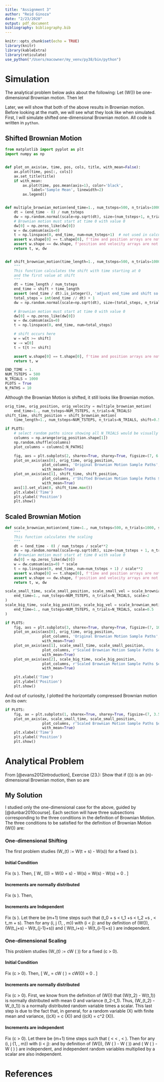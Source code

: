 ```yaml
---
title: "Assignment 3"
author: "Reid Ginoza"
date: "2/23/2020"
output: pdf_document
bibliography: bibliography.bib
---
```


```r
knitr::opts_chunk$set(echo = TRUE)
library(knitr)
library(kableExtra)
library(reticulate)
use_python("/Users/macowner/my_venv/py38/bin/python")
```

# Simulation
The analytical problem below asks about the following:
Let \(W(\cdot)\) be one-dimensional Brownian motion. Then let
\begin{enumerate}
    \item \(W_\text{shift} := W(t+s) - W(s)\) for all \(s \geq 0\)
    \item \(W_\text{scale} := c W\left(\dfrac{t}{c^2}\right)\) for all \(c > 0\)
\end{enumerate}

Later, we will show that both of the above results in Brownian motion.
Before looking at the math, we will see what they look like when simulated.
First, I will simulate shifted one-dimensional Brownian motion.
All code is written in `python`.

## Shifted Brownian Motion

```python
from matplotlib import pyplot as plt
import numpy as np


def plot_on_axis(ax, time, pos, cols, title, with_mean=False):
    ax.plot(time, pos[:, cols])
    ax.set_title(title)
    if with_mean:
        ax.plot(time, pos.mean(axis=1), color='black',
            label='Sample Mean', linewidth=2)
        ax.legend()


def multiple_brownian_motion(end_time=1., num_tsteps=500, n_trials=1000):
    dt = (end_time - 0) / num_tsteps
    dw = np.random.normal(scale=np.sqrt(dt), size=(num_tsteps+1, n_trials))
    # Brownian motion must start at time 0 with value 0
    dw[0] = np.zeros_like(dw[0])
    w = dw.cumsum(axis=0)
    t = np.linspace(0, end_time, num=num_tsteps+1)  # not used in calculations
    assert w.shape[0] == t.shape[0], f'time and position arrays are not the same length. w.shape[0] - t.shape[0] = {w.shape[0] - t.shape[0]}'
    assert w.shape == dw.shape, f'position and velocity arrays are not the same shape: w.shape: {w.shape}    dw.shape: {dw.shape}'
    return t, w, dw


def shift_brownian_motion(time_length=1., num_tsteps=500, n_trials=1000, shift=0.5):
    """
    This function calculates the shift with time starting at 0
    and the first value at shift
    """
    dt = time_length / num_tsteps
    end_time = shift + time_length
    assert (end_time / dt).is_integer(), 'adjust end_time and shift so that (end_time / dt).is_integer()'
    total_steps = int(end_time // dt) + 1
    dw = np.random.normal(scale=np.sqrt(dt), size=(total_steps, n_trials))

    # Brownian motion must start at time 0 with value 0
    dw[0] = np.zeros_like(dw[0])
    w = dw.cumsum(axis=0)
    t = np.linspace(0, end_time, num=total_steps)

    # shift occurs here
    w = w[t >= shift]
    w -= w[0]
    t = t[t >= shift]

    assert w.shape[0] == t.shape[0], f'time and position arrays are not the same length. w.shape[0] - t.shape[0] = {w.shape[0] - t.shape[0]}'
    return t, w
```

```python
END_TIME = 1.
NUM_TSTEPS = 500
N_TRIALS = 1000
PLOTS = True
N_PATHS = 10
```

Although the Brownian Motion is shifted, it still looks like Brownian motion.

```python
orig_time, orig_position, orig_velocity = multiple_brownian_motion(
    end_time=1., num_tsteps=NUM_TSTEPS, n_trials=N_TRIALS)
shift_time, shift_position = shift_brownian_motion(
    time_length=1., num_tsteps=NUM_TSTEPS, n_trials=N_TRIALS, shift=0.5)

if PLOTS:
    # select random paths since showing all N_TRIALS would be visually crowded.
    columns = np.arange(orig_position.shape[1])
    np.random.shuffle(columns)
    plot_columns = columns[:N_PATHS]

    fig, axs = plt.subplots(2, sharex=True, sharey=True, figsize=(7, 6.5))
    plot_on_axis(axs[0], orig_time, orig_position,
                 plot_columns, 'Original Brownian Motion Sample Paths',
                 with_mean=True)
    plot_on_axis(axs[1], shift_time, shift_position,
                 plot_columns, r'Shifted Brownian Motion Sample Paths $s=0.5$',
                 with_mean=True)
    axs[1].set_xlim(0, shift_time.max())
    plt.xlabel('Time')
    plt.ylabel('Position')
    plt.show()
```

## Scaled Brownian Motion

```python
def scale_brownian_motion(end_time=1., num_tsteps=500, n_trials=1000, scale=0.5):
    """
    This function calculates the scaling
    """
    dt = (end_time - 0) / num_tsteps / scale**2
    dw = np.random.normal(scale=np.sqrt(dt), size=(num_tsteps + 1, n_trials))
    # Brownian motion must start at time 0 with value 0
    dw[0] = np.zeros_like(dw[0])
    w = dw.cumsum(axis=0) * scale
    t = np.linspace(0, end_time, num=num_tsteps + 1) / scale**2
    assert w.shape[0] == t.shape[0], f'time and position arrays are not the same length. w.shape[0] - t.shape[0] = {w.shape[0] - t.shape[0]}'
    assert w.shape == dw.shape, f'position and velocity arrays are not the same shape: w.shape: {w.shape}    dw.shape: {dw.shape}'
    return t, w, dw

scale_small_time, scale_small_position, scale_small_vel = scale_brownian_motion(
    end_time=1., num_tsteps=NUM_TSTEPS, n_trials=N_TRIALS, scale=2
)
scale_big_time, scale_big_position, scale_big_vel = scale_brownian_motion(
    end_time=1., num_tsteps=NUM_TSTEPS, n_trials=N_TRIALS, scale=0.5
)

if PLOTS:
    fig, axs = plt.subplots(3, sharex=True, sharey=True, figsize=(7, 10))
    plot_on_axis(axs[0], orig_time, orig_position,
                 plot_columns, 'Original Brownian Motion Sample Paths',
                 with_mean=True)
    plot_on_axis(axs[1], scale_small_time, scale_small_position,
                 plot_columns, r'Scaled Brownian Motion Sample Paths $c=2$',
                 with_mean=True)
    plot_on_axis(axs[2], scale_big_time, scale_big_position,
                 plot_columns, r'Scaled Brownian Motion Sample Paths $c=0.5$',
                 with_mean=True)

    plt.xlabel('Time')
    plt.ylabel('Position')
    plt.show()
```

And out of curiosity, I plotted the horizontally compressed Brownian motion on its own:
```python
if PLOTS:
    fig, ax = plt.subplots(1, sharex=True, sharey=True, figsize=(7, 3.5))
    plot_on_axis(ax, scale_small_time, scale_small_position,
                 plot_columns, r'Scaled Brownian Motion Sample Paths $c=2$',
                 with_mean=True)
    plt.xlabel('Time')
    plt.ylabel('Position')
    plt.show()
```

# Analytical Problem
From [@evans2012introduction], Exercise (23.):
Show that if \(\mathbf{W}(\cdot)\) is an \(n\)-dimensional Brownian motion, then so are
\begin{enumerate}
    \item \(\mathbf{W}(t+s) - \mathbf{W}(s)\) for all \(s \geq 0\)
    \item \(c \mathbf{W}\left(\dfrac{t}{c^2}\right)\) for all \(c > 0\)
\end{enumerate}

## My Solution
I studied only the one-dimensional case for the above, guided by [@dunbar2010course].
Each section will have three subsections corresponding to the three conditions in the definition of Brownian Motion.
The three conditions to be satisfied for the definition of Brownian Motion \(W(\cdot)\) are:
\begin{enumerate}
    \item \(W(0) = 0\),
    \item \(W(t) - W(s) \sim N(0, t-s)\) for all \(t \geq s \geq 0\),
    \item For all times \(0 = t_0 < t_1 < t_2 < \ldots < t_n\), the random variables \(W(t_1) - W(t_0), W(t_2) - W(t_1), \ldots, W(t_n) - W(t_{n-1})\) are independent.
\end{enumerate}

### One-dimensional Shifting
The first problem studies \(W_\text{shift}(t) := W(t + s) - W(s)\) for a fixed \(s \geq 0\).

#### Initial Condition
Fix \(s \geq 0\). Then,
\[
W_\text{shift} (0) = W(0 + s) - W(s) = W(s) - W(s) = 0 \quad \text{almost surely}.
\]

#### Increments are normally distributed
Fix \(s \geq 0\). Then,
\begin{align}
W_\text{shift}(t_2) - W_\text{shift}(t_1) &= W(t_2 +s) - W(s) - \left(W(t_1 + s) - W(s)\right)\\
&= W(t_2 +s) - W(t_1 + s)\\
&\sim N(0, (t_2+s) - (t_1 + s)) = N(0, t_2 - t_1)
\end{align}

#### Increments are Independent
Fix \(s \geq 0\).
Let there be \(m+1\) time steps such that  \(t_0 + s < t_1 +s < t_2 +s , \ldots < t_m + s\).
Then for any \(i, j \in \{1, \ldots, m\}\) with \(i < j\):
\begin{align}
W_\text{shift}(t_j)-W_\text{shift}(t_{j-1}) &= W(t_j + s) - W(s) - \left( W(t_{j-1} + s) - W(s)\right) = W(t_j+s) - W(t_{j-1}+s)\\
W_\text{shift}(t_i)-W_\text{shift}(t_{i-1}) &= W(t_i + s) - W(s) - \left( W(t_{i-1} + s) - W(s)\right) = W(t_i+s) - W(t_{i-1}+s)
\end{align}
and by definition of \(W(\cdot)\), \(W(t_j+s) - W(t_{j-1}+s)\) and \( W(t_i+s) - W(t_{i-1}+s) \) are independent.

### One-dimensional Scaling
This problem studies \(W_\text{scale}(t) := cW \left( \dfrac{t}{c^2} \right)\) for a fixed \(c > 0\).

#### Initial Condition
Fix \(c > 0\). Then,
\[
W_\text{scale} = cW \left( \dfrac{0}{c^2} \right) = cW(0) = 0 \quad \text{almost surely}.
\]

#### Increments are normally distributed
Fix \(c > 0\). First, we know from the definition of \(W(\cdot)\) that \(W(t_2) - W(t_1)\) is normally distributed with mean 0 and variance \(t_2-t_1\).
Thus, \(W_\text{shift}(t_2) - W_\text{shift}(t_1)\) is a normally distributed random variable times a scalar.
\begin{align}
W_\text{shift}(t_2) - W_\text{shift}(t_1) &= cW \left( \dfrac{t_2}{c^2} \right) - cW \left( \dfrac{t_1}{c^2} \right)\\
&= c \left( W \left( \dfrac{t_2}{c^2} \right) - W \left( \dfrac{t_1}{c^2} \right) \right)\\
&\sim c N \left( 0, \dfrac{(t_2 - t_1)}{c^2} \right) = N \left(0, c^2 \dfrac{(t_2-t_1)}{c^2} \right)= N (0, t_2-t_1)
\end{align}
This last step is due to the fact that, in general, for a random variable \(X\) with finite mean and variance, \(\text{E}(cX) = c \text{E}(X)\) and \(\text{Var}(cX) = c^2 \text{Var}(X)\).

#### Increments are independent
Fix \(c > 0\).
Let there be \(m+1\) time steps such that  \(\dfrac{t_0}{c^2} < \dfrac{t_1}{c^2} < \dfrac{t_2}{c^2}, \ldots < \dfrac{t_m}{c^2}\).
Then for any \(i, j \in \{1, \ldots, m\}\) with \(i < j\):
\begin{align}
W_\text{scale}(t_j) - W_\text{scale}(t_{j-1}) &= c \left( W \left( \dfrac{t_j}{c^2} \right) - W \left( \dfrac{t_{j-1}}{c^2} \right) \right)\\
W_\text{scale}(t_i) - W_\text{scale}(t_{i-1}) &= c \left( W \left( \dfrac{t_i}{c^2} \right) - W \left( \dfrac{t_{i-1}}{c^2} \right) \right)\\
\end{align}
and by definition of \(W(\cdot)\), \(W \left( \dfrac{t_j}{c^2} \right) - W \left( \dfrac{t_{j-1}}{c^2} \right)\) and \( W \left( \dfrac{t_i}{c^2} \right) - W \left( \dfrac{t_{i-1}}{c^2} \right) \) are independent, and independent random variables multiplied by a scalar are also independent.


# References